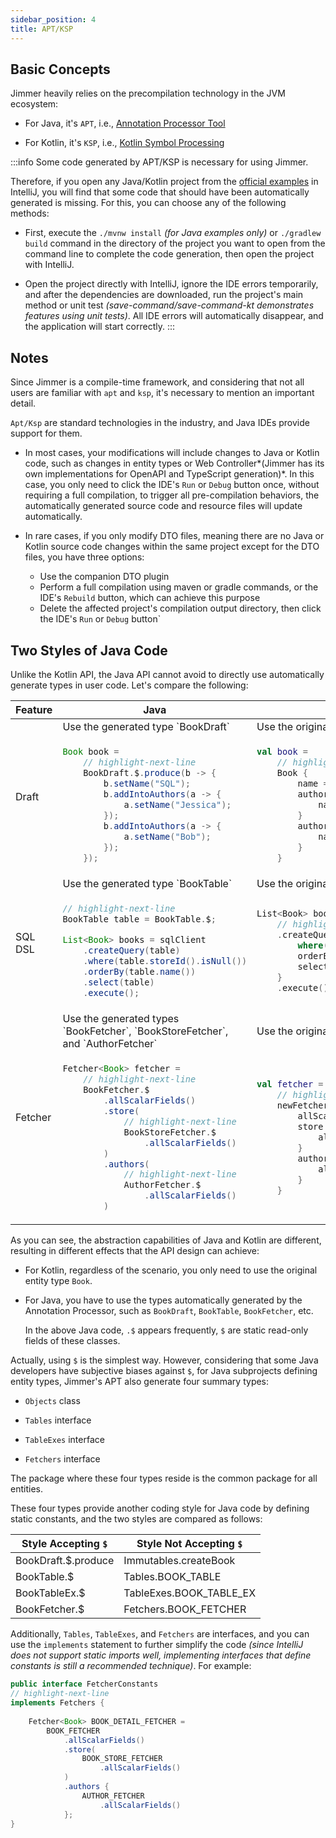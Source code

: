```yaml
---
sidebar_position: 4
title: APT/KSP
---
```



## Basic Concepts

Jimmer heavily relies on the precompilation technology in the JVM ecosystem:

-   For Java, it's `APT`, i.e., [Annotation Processor Tool](https://www.jetbrains.com/help/idea/annotation-processors-support.html)

-   For Kotlin, it's `KSP`, i.e., [Kotlin Symbol Processing](https://kotlinlang.org/docs/ksp-overview.html)

:::info
Some code generated by APT/KSP is necessary for using Jimmer.

Therefore, if you open any Java/Kotlin project from the [official examples](https://github.com/babyfish-ct/jimmer-examples) in IntelliJ, you will find that some code that should have been automatically generated is missing. For this, you can choose any of the following methods:

-   First, execute the `./mvnw install` *(for Java examples only)* or `./gradlew build` command in the directory of the project you want to open from the command line to complete the code generation, then open the project with IntelliJ.

-   Open the project directly with IntelliJ, ignore the IDE errors temporarily, and after the dependencies are downloaded, run the project's main method or unit test *(save-command/save-command-kt demonstrates features using unit tests)*. All IDE errors will automatically disappear, and the application will start correctly.
:::

## Notes

Since Jimmer is a compile-time framework, and considering that not all users are familiar with `apt` and `ksp`, it's necessary to mention an important detail. 

`Apt/Ksp` are standard technologies in the industry, and Java IDEs provide support for them.

-   In most cases, your modifications will include changes to Java or Kotlin code, such as changes in entity types or Web Controller*(Jimmer has its own implementations for OpenAPI and TypeScript generation)*. In this case, you only need to click the IDE's `Run` or `Debug` button once, without requiring a full compilation, to trigger all pre-compilation behaviors, the automatically generated source code and resource files will update automatically.

-   In rare cases, if you only modify DTO files, meaning there are no Java or Kotlin source code changes within the same project except for the DTO files, you have three options:

    -   Use the companion DTO plugin
    -   Perform a full compilation using maven or gradle commands, or the IDE's `Rebuild` button, which can achieve this purpose
    -   Delete the affected project's compilation output directory, then click the IDE's `Run` or `Debug` button`
    
## Two Styles of Java Code

Unlike the Kotlin API, the Java API cannot avoid to directly use automatically generate types in user code. Let's compare the following:

<table>
<thead>
<th>Feature</th>
<th>Java</th>
<th>Kotlin</th>
</thead>
<tbody>
<tr>
<td rowspan="2">Draft</td>
<td>Use the generated type `BookDraft`</td>
<td>Use the original entity type `Book`</td>
</tr>
<tr>
<td>

```java
Book book = 
    // highlight-next-line
    BookDraft.$.produce(b -> {
        b.setName("SQL");
        b.addIntoAuthors(a -> {
            a.setName("Jessica");
        });
        b.addIntoAuthors(a -> {
            a.setName("Bob");
        });
    });
```

</td>
<td>

```kotlin
val book =
    // highlight-next-line
    Book {
        name = "SQL in Action"
        authors().addBy {
            name = "Jessica"
        }
        authors().addBy {
            name = "Bob"
        }
    }
```

</td>
</tr>
<tr>
<td rowspan="2">SQL DSL</td>
<td>Use the generated type `BookTable`</td>
<td>Use the original entity type `Book`</td>
</tr>
<tr>
<td>

```java
// highlight-next-line
BookTable table = BookTable.$;

List<Book> books = sqlClient
    .createQuery(table)
    .where(table.storeId().isNull())
    .orderBy(table.name())
    .select(table)
    .execute();
```

</td>
<td>

```kotlin
List<Book> books = sqlClient
    // highlight-next-line
    .createQuery(Book::class) {
        where(table.storeId.isNull())
        orderBy(table.name)
        select(table)
    }
    .execute()
```

</td>
</tr>
<tr>
<td rowspan="2">Fetcher</td>
<td>Use the generated types `BookFetcher`, `BookStoreFetcher`, and `AuthorFetcher`</td>
<td>Use the original entity type `Book`</td>
</tr>
<tr>
<td>

```java
Fetcher<Book> fetcher =
    // highlight-next-line
    BookFetcher.$
        .allScalarFields()
        .store(
            // highlight-next-line
            BookStoreFetcher.$
                .allScalarFields()
        )
        .authors(
            // highlight-next-line
            AuthorFetcher.$
                .allScalarFields()
        )
```

</td>
<td>

```kotlin
val fetcher = 
    // highlight-next-line
    newFetcher(Book::class).by {
        allScalarFields()
        store {
            allScalarFields()
        }
        authors {
            allScalarFields()
        }
    }
```

</td>
</tr>
</tbody>
</table>

As you can see, the abstraction capabilities of Java and Kotlin are different, resulting in different effects that the API design can achieve:

-   For Kotlin, regardless of the scenario, you only need to use the original entity type `Book`.

-   For Java, you have to use the types automatically generated by the Annotation Processor, such as `BookDraft`, `BookTable`, `BookFetcher`, etc.

    In the above Java code, `.$` appears frequently, `$` are static read-only fields of these classes.

Actually, using `$` is the simplest way. However, considering that some Java developers have subjective biases against `$`, for Java subprojects defining entity types, Jimmer's APT also generate four summary types:

-   `Objects` class

-   `Tables` interface

-   `TableExes` interface

-   `Fetchers` interface

The package where these four types reside is the common package for all entities.

These four types provide another coding style for Java code by defining static constants, and the two styles are compared as follows:

|Style Accepting `$`|Style Not Accepting `$`|
|---|----|
|BookDraft.$.produce|Immutables.createBook|
|BookTable.$|Tables.BOOK_TABLE|
|BookTableEx.$|TableExes.BOOK_TABLE_EX|
|BookFetcher.$|Fetchers.BOOK_FETCHER|

Additionally, `Tables`, `TableExes`, and `Fetchers` are interfaces, and you can use the `implements` statement to further simplify the code *(since IntelliJ does not support static imports well, implementing interfaces that define constants is still a recommended technique)*. For example:

```java
public interface FetcherConstants
// highlight-next-line
implements Fetchers {
    
    Fetcher<Book> BOOK_DETAIL_FETCHER =
        BOOK_FETCHER
            .allScalarFields()
            .store(
                BOOK_STORE_FETCHER
                    .allScalarFields()
            )
            .authors {
                AUTHOR_FETCHER
                    .allScalarFields()
            };
}
```
